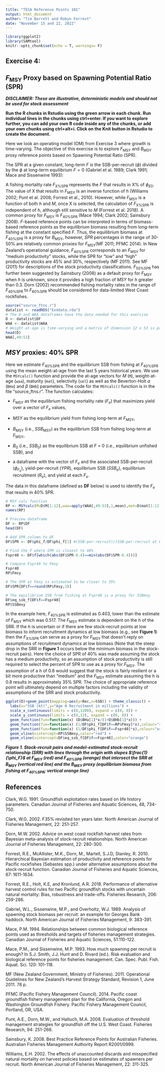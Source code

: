 ```yaml
---
title: "TESA Reference Points 101"
output: html_document
author: "Tim Barrett and Robyn Forrest"
date: "November 15 and 22, 2022"
---
```

  
```r
library(ggplot2)
library(SAMtool)
knitr::opts_chunk$set(echo = T, warnings= F)
```

## Exercise 4:
## $F_\text{MSY}$ Proxy based on Spawning Potential Ratio (SPR)

***DISCLAIMER: These are illustrative, deterministic models and should not be used for stock assessment***
  
**Run the R chunks in Rstudio using the green arrow in each chunk. Run individual lines in the chunks using ctrl+enter. If you want to explore further, you can add your own R code inside any of the chunks, or add your own chunks using ctrl+alt+i. Click on the Knit button in Rstudio to create the document.**
  
Here we look an operating model (OM) from Exercise 3 where growth is time-varying. The objective of this exercise is to explore $F_\text{MSY}$ and $B_\text{MSY}$ proxy reference points based on Spawning Potential Ratio (SPR). 

The SPR at a given constant, long-term $F$ is the SSB-per-recruit ($\phi$) divided by the $\phi$ at long-term equilibrium $F = 0$ (Gabriel et al. 1989; Clark 1991; Mace and Sissenwine 1993): 

\begin{equation}
\tag{1}
{SPR_F=\frac{\phi_F}{\phi_{E0}}}
\end{equation}

A fishing mortality rate $F_\text{X%SPR}$ represents the *F* that results in X% of $\phi_{E0}$. The value of X that results in $F_\text{MSY}$ is an inverse function of $h$ (Williams 2002; Punt et al. 2008; Forrest et al., 2010). However, while $F_\text{MSY}$ is a function of both $h$ and $M$, once X is selected, the calculation of $F_\text{X%SPR}$ is independent of $h$, although still sensitive to $M$ (Forrest et al. 2018). A common proxy for $F_\text{MSY}$ is $F_\text{40%SPR}$ (Mace 1994; Clark 2002; Sainsbury 2008). *F*-based reference points can be interpreted in terms of biomass-based reference points as the equilibrium biomass resulting from long-term fishing at the constant specified *F*. Thus, the equilibrium biomass at $F_{40\%SPR}$ is a proxy for $B_\text{MSY}$, however, $SPR$ percentages in the range of 30-50% are relatively common proxies for $F_\text{MSY}$(MF 2011; PFMC 2014). In New Zealand’s operational guidance, $F_\text{40%SPR}$ corresponds to an $F_\text{MSY}$ for “medium productivity” stocks, while the SPR for “low” and “high” productivity stocks are 45% and 30%, respectively (MF 2011). See MF (2011) for descriptions of the stock productivity classifications. $F_\text{50%SPR}$ has further been suggested by Sainsbury (2008) as a default proxy for $F_\text{MSY}$ when $h$ is unknown, since it provides a high fraction of $MSY$ for $h$ greater than 0.3. Dorn (2002) recommended fishing mortality rates in the range of $F_\text{40%SPR}$ to $F_\text{60%SPR}$ should be considered for data-limited West Coast rockfishes.

```r
source("source_ftns.r")
datalist <- readRDS("Ex4data.rda")
# The D and WAA dataframes have the data needed for this exercise
D <- datalist$DF
WAA <- datalist$WAA
# Weight-at-age is time-varying and a matrix of dimension 12 x 53 is provided with the weights-at-age 0 to 11+ for 53 years
head(D)
WAA[,49:53]
```

## *MSY* proxies: 40% SPR

Here we estimate $F_\text{40%SPR}$ and the equilibrium SSB from fishing at $F_\text{40%SPR}$ using the mean weight-at-age from the last 5 years historical years. We use the `MSYcalc()` function and provide the at-age vectors for $M$ (`M`), weight-at-age (`waa`), maturity (`mat`), selectivity (`sel`) as well as the Beverton-Holt $\alpha$ (`BHa`) and $\beta$ (`BHb`) parameters. The code for the `MSYcalc()` function is in the file "source_ftns.r". The function calculates:

* $F_\text{MSY}$ as the equilibrium fishing mortality rate ($F_e$) that maximizes yield over a vector of $F_e$ values, 

* $MSY$ as the equilibrium yield from fishing long-term at $F_\text{MSY}$,

* $B_\text{MSY}$ (i.e., $SSB_\text{MSY}$) as the equilibrium SSB from fishing long-term at $F_\text{MSY}$,

* $B_{0}$ (i.e., $SSB_{0}$) as the equilibrium SSB at $F$ = 0 (i.e., equilibrium unfished SSB), and

* a dataframe with the vector of $F_e$ and the associated SSB-per-recruit ($\phi_{F_e}$), yield-per-recruit ($YPR$), equilibrium SSB ($SSB_e$), equilibrium recruitment ($R_e$), and yield at each $F_e$. 

The data in this dataframe (defined as **DF** below) is used to identify the $F_e$ that results in 40% SPR.

```r
# MSY calc function
RP <- MSYcalc(M=D$M[1:12],waa=apply(WAA[,49:53],1,mean),mat=D$mat[1:12],sel=D$sel[1:12],a=D$BHa[1],b=D$BHb[1])
names(RP)

# Preview dataframe 
DF <- RP$DF
head(DF)

# Add SPR column to DF
DF$SPR <- DF$phi_f/DF$phi_f[1] #(SSB-per-recruit)/(SSB-per-recruit at F=0)

# Find the F where SPR is closest to 40%
Fspr40 <- DF$f[which(abs(DF$SPR-0.4)==min(abs(DF$SPR-0.4)))]

# Compare Fspr40 to Fmsy
Fspr40
RP$Fmsy

# The SPR at Fmsy is estimated to be closer to 35%
DF$SPR[DF$f==round(RP$Fmsy,3)]

# The equilibrium SSB from fishing at Fspr40 is a proxy for SSBmsy
DF$eq_ssb_f[DF$f==Fspr40]
RP$SSBmsy
```

In the example here, $F_\text{40%SPR}$ is estimated as 0.403, lower than the estimate of $F_\text{MSY}$ which was 0.517. The $F_\text{MSY}$ estimate is dependent on the $h$ of the SRR. If the $h$ is uncertain or if there are few stock-recruit points at low biomass to inform recruitment dynamics at low biomass (e.g., see **Figure 1**) then the $F_\text{X%SPR}$ can serve as a proxy for $F_\text{MSY}$ that doesn't reply on assumptions of recruitment dynamics at low biomass (Note that the steep drop in the SRR in **Figure 1** occurs below the minimum biomass in the stock-recruit pairs). Here the choice of SPR of 40% was made assuming the stock has a medium productivity, so an assumption of stock productivity is still required to select the percent of SPR to use as a proxy for $F_\text{MSY}$. The assumption of a $h$ of 0.8 would suggest that the stock is fairly resilient or a bit more productive than "medium" and the $F_\text{MSY}$ estimate assuming the $h$ is 0.8 results in approximately 35% SPR. The choice of appropriate reference point will ultimately depend on multiple factors including the validity of assumptions of the SRR and stock productivity.

```r
ggplot(D)+geom_point(mapping=aes(y=Rec,x=SSB)) + theme_classic() +
  labs(x="SSB (kt)",y="Age 0 Recruitment in millions") +
  scale_x_continuous(limits = c(0,1200), expand = c(0, 0)) +
  scale_y_continuous(limits = c(0,12), expand = c(0, 0)) +
  geom_function(fun=function(x) (D$BHa[1]*x/(1+D$BHb[1]*x))) +
  geom_function(fun=function(x) (1/DF$phi_f[DF$f==RP$Fmsy]*x),colour="red",linetype=2) +
  geom_function(fun=function(x) (1/DF$phi_f[DF$f==Fspr40]*x),colour="orange",linetype=2) +
  geom_vline(xintercept=RP$SSBmsy,color="red") +
  geom_vline(xintercept=DF$eq_ssb_f[DF$f==Fspr40],color="orange") 
```

<i><b>Figure 1. Stock-recruit pairs and model-estimated stock-recruit relationship (SRR) with lines through the origin with slopes $\frac{1}{\phi_F}$ at $F_\text{MSY}$ (red) and $F_\text{40%SPR}$ (orange) that intersect the SRR at $B_\text{MSY}$ (vertical red line) and the $B_\text{MSY}$ proxy (equilibrium biomass from fishing at $F_\text{40%SPR}$; vertical orange line)</i></b> 
<br>

## References

Clark, W.G. 1991. Groundfish exploitation rates based on life history parameters. Canadian Journal of Fisheries and Aquatic Sciences, 48, 734-750.

Clark, W.G. 2002. F35% revisited ten years later. North American Journal of Fisheries Management, 22: 251-257.

Dorn, M.W. 2002. Advice on west coast rockfish harvest rates from Bayesian meta-analysis of stock-recruit relationships. North American Journal of Fisheries Management, 22: 280-300.

Forrest, R.E., McAllister, M.K., Dorn, M., Martell, S.J.D, Stanley, R. 2010. Hierarchical Bayesian estimation of productivity and reference points for Pacific rockfishes (Sebastes spp.) under alternative assumptions about the stock-recruit function. Canadian Journal of Fisheries and Aquatic Sciences, 67: 1611-1634.

Forrest, R.E., Holt, K.E, and Kronlund, A.R. 2018. Performance of alternative harvest control rules for two Pacific groundfish stocks with uncertain natural mortality: Bias, robustness and trade-offs. Fisheries Research, 206: 259-286.

Gabriel, W.L., Sissenwine, M.P., and Overholtz, W.J. 1989. Analysis of spawning stock biomass per recruit: an example for Georges Bank haddock. North American Journal of Fisheries Management, 9: 383-391.

Mace, P.M. 1994. Relationships between common biological reference points used as thresholds and targets of fisheries management strategies. Canadian Journal of Fisheries and Aquatic Sciences, 51:110-122.

Mace, P.M., and Sissenwine, M.P. 1993. How much spawning per recruit is enough? In S.J. Smith, J.J. Hunt and D. Rivard (ed.). Risk evaluation and biological reference points for fisheries management. Can. Spec. Publ. Fish. Aquat. Sci. 120: 101-118. 

MF (New Zealand Government, Ministry of Fisheries). 2011. Operational Guidelines for New Zealand’s Harvest Strategy Standard, Revision 1, June 2011. 78 p.

PFMC (Pacific Fishery Management Council). 2014. Pacific coast groundfish fishery management plan for the California, Oregon and Washington Groundfish Fishery. Pacific Fishery Management Council, Portland, OR, USA. 

Punt, A.E., Dorn, M.W., and Haltuch, M.A. 2008. Evaluation of threshold management strategies for groundfish off the U.S. West Coast. Fisheries Research, 94: 251-266.

Sainsbury, K. 2008. Best Practice Reference Points for Australian Fisheries. Australian Fisheries Management Authority Report R2001/0999.

Williams, E.H. 2002. The effects of unaccounted discards and misspecified natural mortality on harvest policies based on estimates of spawners per recruit. North American Journal of Fisheries Management, 22: 311-325. 


